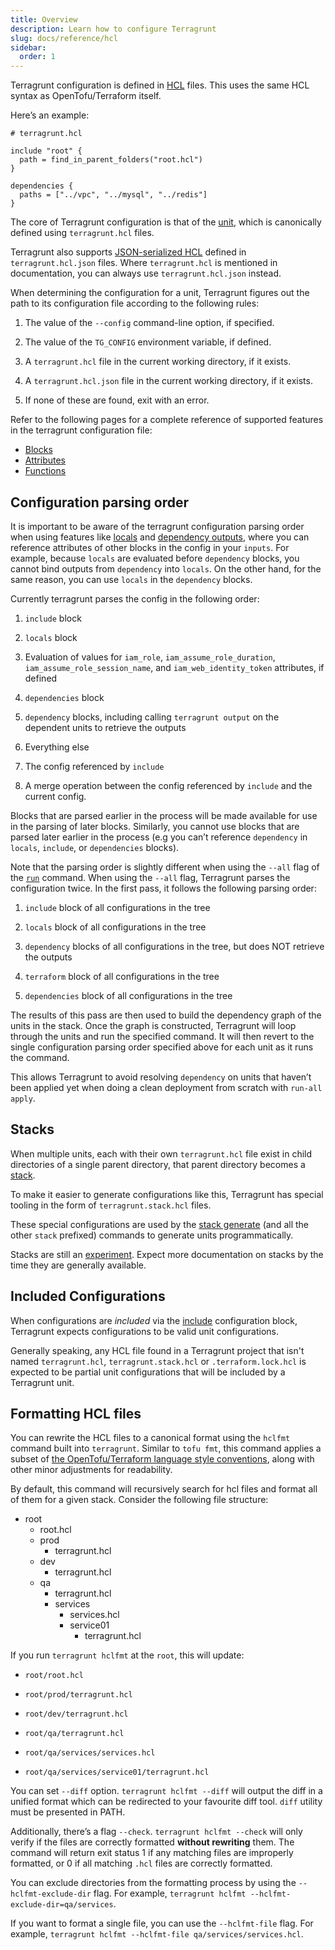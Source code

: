 ```yaml
---
title: Overview
description: Learn how to configure Terragrunt
slug: docs/reference/hcl
sidebar:
  order: 1
---
```



Terragrunt configuration is defined in [HCL](https://github.com/hashicorp/hcl) files. This uses the same HCL syntax as OpenTofu/Terraform itself.

Here’s an example:

```hcl
# terragrunt.hcl

include "root" {
  path = find_in_parent_folders("root.hcl")
}

dependencies {
  paths = ["../vpc", "../mysql", "../redis"]
}
```

The core of Terragrunt configuration is that of the [unit](/docs/getting-started/terminology#unit), which is canonically defined using `terragrunt.hcl` files.

Terragrunt also supports [JSON-serialized HCL](https://github.com/hashicorp/hcl/blob/hcl2/json/spec.md) defined in `terragrunt.hcl.json` files. Where `terragrunt.hcl` is mentioned in documentation, you can always use `terragrunt.hcl.json` instead.

When determining the configuration for a unit, Terragrunt figures out the path to its configuration file according to the following rules:

1. The value of the `--config` command-line option, if specified.

2. The value of the `TG_CONFIG` environment variable, if defined.

3. A `terragrunt.hcl` file in the current working directory, if it exists.

4. A `terragrunt.hcl.json` file in the current working directory, if it exists.

5. If none of these are found, exit with an error.

Refer to the following pages for a complete reference of supported features in the terragrunt configuration file:

- [Blocks](/docs/reference/hcl/blocks)
- [Attributes](/docs/reference/hcl/attributes)
- [Functions](/docs/reference/hcl/functions)

## Configuration parsing order

It is important to be aware of the terragrunt configuration parsing order when using features like [locals](/docs/reference/hcl/blocks/#locals) and [dependency outputs](/docs/features/stacks#passing-outputs-between-units), where you can reference attributes of other blocks in the config in your `inputs`. For example, because `locals` are evaluated before `dependency` blocks, you cannot bind outputs from `dependency` into `locals`. On the other hand, for the same reason, you can use `locals` in the `dependency` blocks.

Currently terragrunt parses the config in the following order:

1. `include` block

2. `locals` block

3. Evaluation of values for `iam_role`, `iam_assume_role_duration`, `iam_assume_role_session_name`, and `iam_web_identity_token` attributes, if defined

4. `dependencies` block

5. `dependency` blocks, including calling `terragrunt output` on the dependent units to retrieve the outputs

6. Everything else

7. The config referenced by `include`

8. A merge operation between the config referenced by `include` and the current config.

Blocks that are parsed earlier in the process will be made available for use in the parsing of later blocks. Similarly, you cannot use blocks that are parsed later earlier in the process (e.g you can’t reference `dependency` in `locals`, `include`, or `dependencies` blocks).

Note that the parsing order is slightly different when using the `--all` flag of the [`run`](/docs/reference/cli/commands/run) command. When using the `--all` flag, Terragrunt parses the configuration twice. In the first pass, it follows the following parsing order:

1. `include` block of all configurations in the tree

2. `locals` block of all configurations in the tree

3. `dependency` blocks of all configurations in the tree, but does NOT retrieve the outputs

4. `terraform` block of all configurations in the tree

5. `dependencies` block of all configurations in the tree

The results of this pass are then used to build the dependency graph of the units in the stack. Once the graph is constructed, Terragrunt will loop through the units and run the specified command. It will then revert to the single configuration parsing order specified above for each unit as it runs the command.

This allows Terragrunt to avoid resolving `dependency` on units that haven’t been applied yet when doing a clean deployment from scratch with `run-all apply`.

## Stacks

When multiple units, each with their own `terragrunt.hcl` file exist in child directories of a single parent directory, that parent directory becomes a [stack](/docs/getting-started/terminology#stack).

To make it easier to generate configurations like this, Terragrunt has special tooling in the form of `terragrunt.stack.hcl` files.

These special configurations are used by the [stack generate](/docs/reference/cli/commands/stack/generate) (and all the other `stack` prefixed) commands to generate units programmatically.

Stacks are still an [experiment](/docs/reference/experiments#stacks). Expect more documentation on stacks by the time they are generally available.

## Included Configurations

When configurations are _included_ via the [include](/docs/reference/hcl/blocks#include) configuration block, Terragrunt expects configurations to be valid unit configurations.

Generally speaking, any HCL file found in a Terragrunt project that isn't named `terragrunt.hcl`, `terragrunt.stack.hcl` or `.terraform.lock.hcl` is expected to be partial unit configurations that will be included by a Terragrunt unit.

## Formatting HCL files

You can rewrite the HCL files to a canonical format using the `hclfmt` command built into `terragrunt`. Similar to `tofu fmt`, this command applies a subset of [the OpenTofu/Terraform language style conventions](https://www.terraform.io/docs/configuration/style.html), along with other minor adjustments for readability.

By default, this command will recursively search for hcl files and format all of them for a given stack. Consider the following file structure:

<FileTree>

- root
  - root.hcl
  - prod
    - terragrunt.hcl
  - dev
    - terragrunt.hcl
  - qa
    - terragrunt.hcl
    - services
      - services.hcl
      - service01
        - terragrunt.hcl

</FileTree>

If you run `terragrunt hclfmt` at the `root`, this will update:

- `root/root.hcl`

- `root/prod/terragrunt.hcl`

- `root/dev/terragrunt.hcl`

- `root/qa/terragrunt.hcl`

- `root/qa/services/services.hcl`

- `root/qa/services/service01/terragrunt.hcl`

You can set `--diff` option. `terragrunt hclfmt --diff` will output the diff in a unified format which can be redirected to your favourite diff tool. `diff` utility must be presented in PATH.

Additionally, there’s a flag `--check`. `terragrunt hclfmt --check` will only verify if the files are correctly formatted **without rewriting** them. The command will return exit status 1 if any matching files are improperly formatted, or 0 if all matching `.hcl` files are correctly formatted.

You can exclude directories from the formatting process by using the `--hclfmt-exclude-dir` flag. For example, `terragrunt hclfmt --hclfmt-exclude-dir=qa/services`.

If you want to format a single file, you can use the `--hclfmt-file` flag. For example, `terragrunt hclfmt --hclfmt-file qa/services/services.hcl`.
